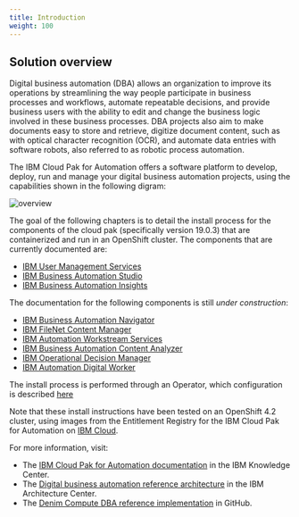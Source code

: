 ```yaml
---
title: Introduction
weight: 100
---
```


## Solution overview 

Digital business automation (DBA) allows an organization to improve its operations by streamlining the way people participate in business processes and workflows, automate repeatable decisions, and provide business users with the ability to edit and change the business logic involved in these business processes. DBA projects also aim to make documents easy to store and retrieve, digitize document content, such as with optical character recognition (OCR), and automate data entries with software robots, also referred to as robotic process automation.

The IBM Cloud Pak for Automation offers a software platform to develop, deploy, run and manage your digital business automation projects, using the capabilities shown in the following digram: 

![overview](/assets/automation/images/cp4a.jpg)

The goal of the following chapters is to detail the install process for the components of the cloud pak (specifically version 19.0.3) that are containerized and run in an OpenShift cluster.
The components that are currently documented are:

- [IBM User Management Services](/content/automation/install-ums)
- [IBM Business Automation Studio](/content/automation/install-bas)
- [IBM Business Automation Insights](/content/automation/install-bai)

The documentation for the following components is still *under construction*:
- [IBM Business Automation Navigator](/content/automation/install-ban)
- [IBM FileNet Content Manager](/content/automation/install-ecm)
- [IBM Automation Workstream Services](/content/automation/install-aws)
- [IBM Business Automation Content Analyzer](/content/automation/install-aca)
- [IBM Operational Decision Manager](/content/automation/install-odm)
- [IBM Automation Digital Worker](/content/automation/install-adw)

The install process is performed through an Operator, which configuration is described [here](/content/automation/install-operator)

Note that these install instructions have been tested on an OpenShift 4.2 cluster, using images from the Entitlement Registry for the IBM Cloud Pak for Automation on [IBM Cloud](https://cloud.ibm.com/catalog/content/ibm-cp-automation-f8084c28-d609-4a7a-bfb7-569e79cb9e72-global).

For more information, visit:
- The [IBM Cloud Pak for Automation documentation](https://www.ibm.com/support/knowledgecenter/en/SSYHZ8_19.0.x/welcome/kc_welcome_dba_distrib.html) in the IBM Knowledge Center.
- The [Digital business automation reference architecture](https://www.ibm.com/cloud/garage/architectures/dba/reference-architecture) in the IBM Architecture Center.
- The [Denim Compute DBA reference implementation](https://github.com/ibm-cloud-architecture/denim-compute) in GitHub.
